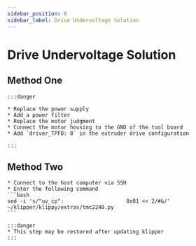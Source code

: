 ```yaml
---
sidebar_position: 6
sidebar_label: Drive Undervoltage Solution
---
```


# Drive Undervoltage Solution

## Method One

    :::danger

    * Replace the power supply
    * Add a power filter
    * Replace the motor judgment
    * Connect the motor housing to the GND of the tool board
    * Add `driver_TPFD: 0` in the extruder drive configuration

    :::

## Method Two
    * Connect to the host computer via SSH
    * Enter the following command
    ```bash
    sed -i 's/"uv_cp":                    0x01 << 2/#&/' ~/klipper/klippy/extras/tmc2240.py
    ```

    :::danger
    * This step may be restored after updating klipper
    :::
